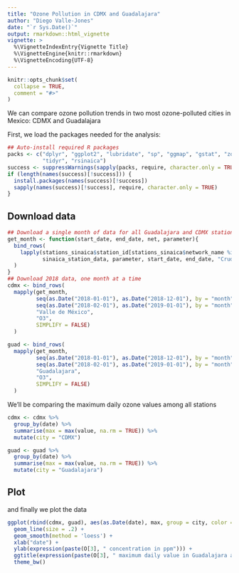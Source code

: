 ```yaml
---
title: "Ozone Pollution in CDMX and Guadalajara"
author: "Diego Valle-Jones"
date: "`r Sys.Date()`"
output: rmarkdown::html_vignette
vignette: >
  %\VignetteIndexEntry{Vignette Title}
  %\VignetteEngine{knitr::rmarkdown}
  %\VignetteEncoding{UTF-8}
---
```


```r
knitr::opts_chunk$set(
  collapse = TRUE,
  comment = "#>"
)
```

We can compare ozone pollution trends in two most ozone-polluted cities in Mexico: CDMX and Guadalajara

First, we load the packages needed for the analysis:

```r
## Auto-install required R packages
packs <- c("dplyr", "ggplot2", "lubridate", "sp", "ggmap", "gstat", "zoo", 
           "tidyr", "rsinaica")
success <- suppressWarnings(sapply(packs, require, character.only = TRUE))
if (length(names(success)[!success])) {
  install.packages(names(success)[!success])
  sapply(names(success)[!success], require, character.only = TRUE)
}
```

## Download data

```r
## Download a single month of data for all Guadalajara and CDMX stations
get_month <- function(start_date, end_date, net, parameter){
  bind_rows(
    lapply(stations_sinaica$station_id[stations_sinaica$network_name %in% net],
           sinaica_station_data, parameter, start_date, end_date, "Crude")
  )
}
## Download 2018 data, one month at a time
cdmx <- bind_rows(
  mapply(get_month,
         seq(as.Date("2018-01-01"), as.Date("2018-12-01"), by = "month"),
         seq(as.Date("2018-02-01"), as.Date("2019-01-01"), by = "month") - 1,
         "Valle de México", 
         "O3",
         SIMPLIFY = FALSE)
  )

guad <- bind_rows(
  mapply(get_month,
         seq(as.Date("2018-01-01"), as.Date("2018-12-01"), by = "month"),
         seq(as.Date("2018-02-01"), as.Date("2019-01-01"), by = "month") - 1,
         "Guadalajara", 
         "O3",
         SIMPLIFY = FALSE)
  )
```

We'll be comparing the maximum daily ozone values among all stations

```r
cdmx <- cdmx %>%
  group_by(date) %>%
  summarise(max = max(value, na.rm = TRUE)) %>%
  mutate(city = "CDMX")

guad <- guad %>%
  group_by(date) %>%
  summarise(max = max(value, na.rm = TRUE)) %>%
  mutate(city = "Guadalajara")
```

## Plot

and finally we plot the data

```r
ggplot(rbind(cdmx, guad), aes(as.Date(date), max, group = city, color = city)) +
  geom_line(size = .2) +
  geom_smooth(method = 'loess') +
  xlab("date") +
  ylab(expression(paste(O[3], " concentration in ppm"))) +
  ggtitle(expression(paste(O[3], " maximum daily value in Guadalajara and CDMX"))) + 
  theme_bw()
```
